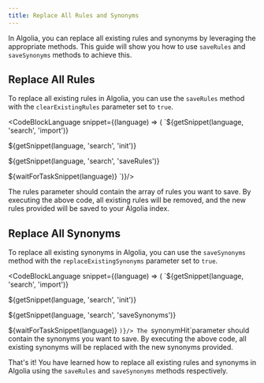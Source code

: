 ```yaml
---
title: Replace All Rules and Synonyms
---
```



In Algolia, you can replace all existing rules and synonyms by leveraging the appropriate methods. This guide will show you how to use `saveRules` and `saveSynonyms` methods to achieve this.

## Replace All Rules

To replace all existing rules in Algolia, you can use the `saveRules` method with the `clearExistingRules` parameter set to `true`.

<CodeBlockLanguage snippet={(language) => (
`${getSnippet(language, 'search', 'import')}

${getSnippet(language, 'search', 'init')}

${getSnippet(language, 'search', 'saveRules')}

${waitForTaskSnippet(language)}
`)}/>

The rules parameter should contain the array of rules you want to save.
By executing the above code, all existing rules will be removed, and the new rules provided will be saved to your Algolia index.

## Replace All Synonyms

To replace all existing synonyms in Algolia, you can use the `saveSynonyms` method with the `replaceExistingSynonyms` parameter set to `true`.

<CodeBlockLanguage snippet={(language) => (
`${getSnippet(language, 'search', 'import')}

${getSnippet(language, 'search', 'init')}

${getSnippet(language, 'search', 'saveSynonyms')}

${waitForTaskSnippet(language)}
`)}/>
The `synonymHit`parameter should contain the synonyms you want to save.
By executing the above code, all existing synonyms will be replaced with the new synonyms provided.

That's it! You have learned how to replace all existing rules and synonyms in Algolia using the `saveRules` and `saveSynonyms` methods respectively.

